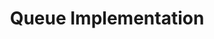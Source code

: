 ---
id: "ds_med_002"
questionType: "MULTIPLE_CHOICE"
title: "Queue Implementation"
description: "Which data structure is commonly used to implement a queue?"
difficulty: "MEDIUM"
category: "Data Structures"
options:
  - "Array"
  - "Stack"
  - "Hash Table"
  - "Heap"
correctAnswer: 0
---